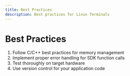 ```yaml
---
title: Best Practices
description: Best practices for Linux Terminals
---
```


# Best Practices

1. Follow C/C++ best practices for memory management
2. Implement proper error handling for SDK function calls
3. Test thoroughly on target hardware
4. Use version control for your application code
